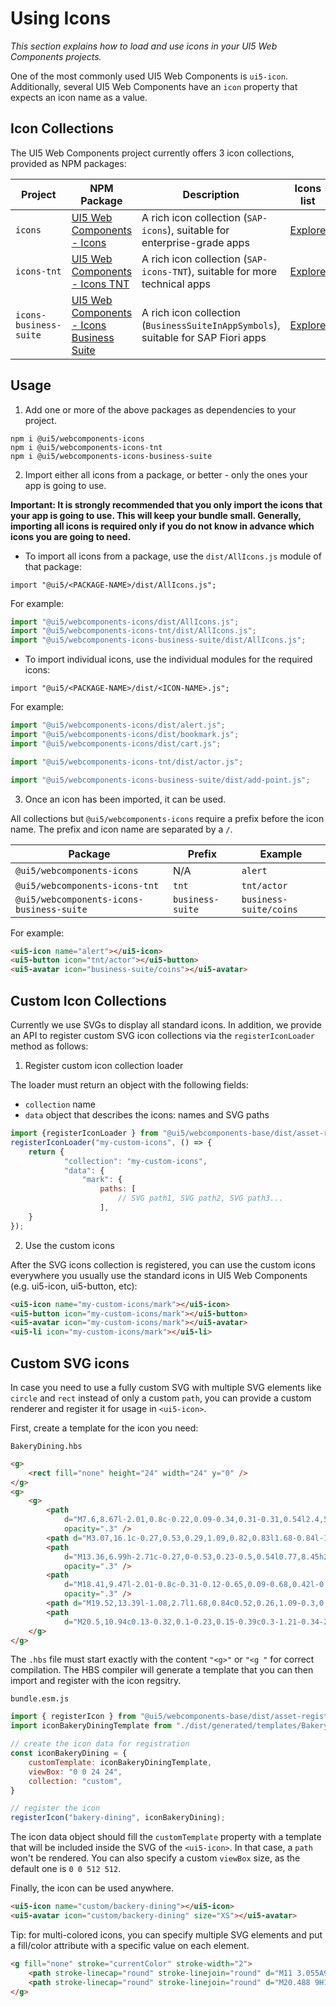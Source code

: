 
<Meta title="Docs/Getting started/Using icons" />

# Using Icons

*This section explains how to load and use icons in your UI5 Web Components projects.*

One of the most commonly used UI5 Web Components is `ui5-icon`. Additionally, several UI5 Web Components have an `icon` property that expects an icon name as a value.


## Icon Collections

The UI5 Web Components project currently offers 3 icon collections, provided as NPM packages:

Project | NPM Package | Description | Icons list
-----------|-----------|------------|-------------
`icons` | [UI5 Web Components - Icons](https://www.npmjs.com/package/@ui5/webcomponents-icons) | A rich icon collection (`SAP-icons`), suitable for enterprise-grade apps |[Explore](https://sdk.openui5.org/test-resources/sap/m/demokit/iconExplorer/webapp/index.html#/overview/SAP-icons)
`icons-tnt` | [UI5 Web Components - Icons TNT](https://www.npmjs.com/package/@ui5/webcomponents-icons-tnt) | A rich icon collection (`SAP-icons-TNT`), suitable for more technical apps | [Explore](https://sdk.openui5.org/test-resources/sap/m/demokit/iconExplorer/webapp/index.html#/overview/SAP-icons-TNT)
`icons-business-suite` | [UI5 Web Components - Icons Business Suite](https://www.npmjs.com/package/@ui5/webcomponents-icons-business-suite) | A rich icon collection (`BusinessSuiteInAppSymbols`), suitable for SAP Fiori apps | [Explore](https://ui5.sap.com/test-resources/sap/m/demokit/iconExplorer/webapp/index.html#/overview/BusinessSuiteInAppSymbols)

## Usage

 1. Add one or more of the above packages as dependencies to your project.

```
npm i @ui5/webcomponents-icons
npm i @ui5/webcomponents-icons-tnt
npm i @ui5/webcomponents-icons-business-suite
```

 2. Import either all icons from a package, or better - only the ones your app is going to use.

**Important: It is strongly recommended that you only import the icons that your app is going to use. This will keep your bundle small.
Generally, importing all icons is required only if you do not know in advance which icons you are going to need.**

 - To import all icons from a package, use the `dist/AllIcons.js` module of that package:

`import "@ui5/<PACKAGE-NAME>/dist/AllIcons.js";`

For example:
```js
import "@ui5/webcomponents-icons/dist/AllIcons.js";
import "@ui5/webcomponents-icons-tnt/dist/AllIcons.js";
import "@ui5/webcomponents-icons-business-suite/dist/AllIcons.js";
```
 - To import individual icons, use the individual modules for the required icons:

`import "@ui5/<PACKAGE-NAME>/dist/<ICON-NAME>.js";`

For example:
```js
import "@ui5/webcomponents-icons/dist/alert.js";
import "@ui5/webcomponents-icons/dist/bookmark.js";
import "@ui5/webcomponents-icons/dist/cart.js";

import "@ui5/webcomponents-icons-tnt/dist/actor.js";

import "@ui5/webcomponents-icons-business-suite/dist/add-point.js";
```

 3. Once an icon has been imported, it can be used.

All collections but `@ui5/webcomponents-icons` require a prefix before the icon name. The prefix and icon name are separated by a `/`. 

Package | Prefix | Example
----------|---------|-------------
`@ui5/webcomponents-icons` | N/A | `alert`
`@ui5/webcomponents-icons-tnt` | `tnt` | `tnt/actor`
`@ui5/webcomponents-icons-business-suite` | `business-suite` | `business-suite/coins`

For example:
```html
<ui5-icon name="alert"></ui5-icon>
<ui5-button icon="tnt/actor"></ui5-button>
<ui5-avatar icon="business-suite/coins"></ui5-avatar>
```

## Custom Icon Collections

Currently we use SVGs to display all standard icons. 
In addition, we provide an API to register custom SVG icon collections via the `registerIconLoader` method as follows:

1. Register custom icon collection loader

The loader must return an object with the following fields:
- `collection` name
- `data` object that describes the icons: names and SVG paths

```js
import {registerIconLoader } from "@ui5/webcomponents-base/dist/asset-registries/Icons.js";
registerIconLoader("my-custom-icons", () => {
    return {
            "collection": "my-custom-icons",
            "data": {
                "mark": {
                    paths: [ 
                        // SVG path1, SVG path2, SVG path3...
                    ],
    }
});
```

2. Use the custom icons

After the SVG icons collection is registered, you can use the custom icons everywhere you usually use the standard icons in UI5 Web Components (e.g. ui5-icon, ui5-button, etc):

```html
<ui5-icon name="my-custom-icons/mark"></ui5-icon>
<ui5-button icon="my-custom-icons/mark"></ui5-button>
<ui5-avatar icon="my-custom-icons/mark"></ui5-avatar>
<ui5-li icon="my-custom-icons/mark"></ui5-li>
```

## Custom SVG icons

In case you need to use a fully custom SVG with multiple SVG elements like `circle` and `rect` instead of only a custom `path`, you can provide a custom renderer and register it for usage in `<ui5-icon>`.

First, create a template for the icon you need:

`BakeryDining.hbs`
```html
<g>
    <rect fill="none" height="24" width="24" y="0" />
</g>
<g>
    <g>
        <path
            d="M7.6,8.67l-2.01,0.8c-0.22,0.09-0.34,0.31-0.31,0.54l2.4,5.98h1.23l-0.62-6.9C8.25,8.75,7.91,8.54,7.6,8.67 z"
            opacity=".3" />
        <path d="M3.07,16.1c-0.27,0.53,0.29,1.09,0.82,0.83l1.68-0.84l-1.08-2.71L3.07,16.1z" opacity=".3" />
        <path
            d="M13.36,6.99h-2.71c-0.27,0-0.53,0.23-0.5,0.54l0.77,8.45h2.17l0.77-8.45C13.88,7.22,13.63,6.99,13.36,6.99z"
            opacity=".3" />
        <path
            d="M18.41,9.47l-2.01-0.8c-0.31-0.12-0.65,0.09-0.68,0.42l-0.62,6.9h1.23l2.4-5.98 C18.75,9.78,18.63,9.56,18.41,9.47z"
            opacity=".3" />
        <path d="M19.52,13.39l-1.08,2.7l1.68,0.84c0.52,0.26,1.09-0.3,0.82-0.83L19.52,13.39z" opacity=".3" />
        <path
            d="M20.5,10.94c0.13-0.32,0.1-0.23,0.15-0.39c0.3-1.21-0.34-2.47-1.5-2.93l-2.01-0.8c-0.46-0.18-0.95-0.21-1.41-0.12 c-0.11-0.33-0.29-0.63-0.52-0.89C14.73,5.29,14.06,5,13.36,5h-2.71C9.94,5,9.27,5.29,8.8,5.81C8.56,6.07,8.38,6.37,8.27,6.69 C7.81,6.6,7.32,6.63,6.86,6.81l-2.01,0.8c-1.16,0.46-1.8,1.72-1.5,2.93l0.15,0.38C1.1,15.55,1,15.55,1,16.38 c0,0.91,0.46,1.74,1.24,2.22c1.42,0.88,2.49,0.14,4-0.61h11.53c1.52,0.76,1.86,1.01,2.63,1.01c1,0,2.61-0.77,2.61-2.61 C23,15.54,22.88,15.51,20.5,10.94z M3.88,16.93c-0.53,0.26-1.09-0.3-0.82-0.83l1.41-2.72l1.08,2.71L3.88,16.93z M7.68,15.99 l-2.4-5.98C5.25,9.78,5.37,9.56,5.59,9.47l2.01-0.8c0.31-0.12,0.65,0.08,0.68,0.42l0.62,6.9H7.68z M13.09,15.99h-2.17l-0.77-8.45 c-0.03-0.31,0.23-0.54,0.5-0.54h2.71c0.27,0,0.53,0.23,0.5,0.54L13.09,15.99z M16.32,15.99h-1.23l0.62-6.9 c0.03-0.33,0.37-0.54,0.68-0.42l2.01,0.8c0.22,0.09,0.34,0.31,0.31,0.54L16.32,15.99z M20.12,16.93l-1.68-0.84l1.08-2.7l1.41,2.71 C21.21,16.63,20.64,17.19,20.12,16.93z" />
    </g>
</g>
```

The `.hbs` file must start exactly with the content `"<g>"` or `"<g "` for correct compilation. The HBS compiler will generate a template that you can then import and register with the icon regsitry.

`bundle.esm.js`
```js
import { registerIcon } from "@ui5/webcomponents-base/dist/asset-registries/Icons.js";
import iconBakeryDiningTemplate from "./dist/generated/templates/BakeryDiningTemplate.lit.js";

// create the icon data for registration
const iconBakeryDining = {
    customTemplate: iconBakeryDiningTemplate,
    viewBox: "0 0 24 24",
    collection: "custom",
}

// register the icon
registerIcon("bakery-dining", iconBakeryDining);
```

The icon data object should fill the `customTemplate` property with a template that will be included inside the SVG of the `<ui5-icon>`. In that case, a `path` won't be rendered. You can also specify a custom `viewBox` size, as the default one is `0 0 512 512`.

Finally, the icon can be used anywhere.
```html
<ui5-icon name="custom/backery-dining"></ui5-icon>
<ui5-avatar icon="custom/backery-dining" size="XS"></ui5-avatar>
```

Tip: for multi-colored icons, you can specify multiple SVG elements and put a fill/color attribute with a specific value on each element.
```html
<g fill="none" stroke="currentColor" stroke-width="2">
    <path stroke-linecap="round" stroke-linejoin="round" d="M11 3.055A9.001 9.001 0 1020.945 13H11V3.055z" fill="aqua"/>
    <path stroke-linecap="round" stroke-linejoin="round" d="M20.488 9H15V3.512A9.025 9.025 0 0120.488 9z" />
</g>
```

<Footer />